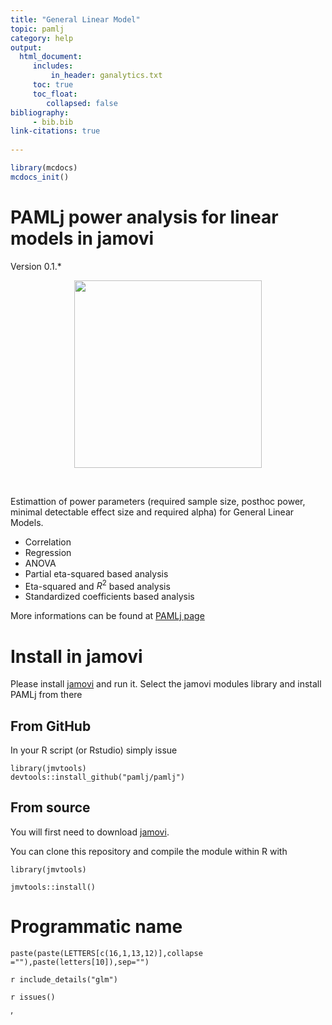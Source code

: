 ```yaml
---
title: "General Linear Model"
topic: pamlj
category: help
output: 
  html_document:
     includes:
         in_header: ganalytics.txt
     toc: true
     toc_float:
        collapsed: false
bibliography: 
     - bib.bib
link-citations: true
        
---
```



```r
library(mcdocs)
mcdocs_init()
```

# PAMLj power analysis for linear models in jamovi


Version 0.1.*

<center>
<img width="300" src="https://pamlj.github.io/commons/pics/ui.png" class="img-responsive" alt="">
</center>
<br>

Estimattion of  power parameters (required sample size, posthoc power, minimal detectable effect size and required alpha) for  General Linear Models.


* Correlation
* Regression
* ANOVA
* Partial eta-squared based analysis
* Eta-squared and $R^2$ based analysis
* Standardized coefficients based analysis

More informations can be found at [PAMLj page](https://pamlj.github.io/)

# Install in jamovi

Please install [jamovi](https://www.jamovi.org/download.html) and run it. Select the jamovi modules library and install PAMLj from there


## From GitHub

In your R script (or Rstudio) simply issue 

```
library(jmvtools)
devtools::install_github("pamlj/pamlj")

```

## From source


You will first need to download [jamovi](https://www.jamovi.org/download.html). 

You can clone this repository and compile the module within R with 

```
library(jmvtools)

jmvtools::install()

```


# Programmatic name

```
paste(paste(LETTERS[c(16,1,13,12)],collapse =""),paste(letters[10]),sep="")

```


`r include_details("glm")`


`r issues()`

'
